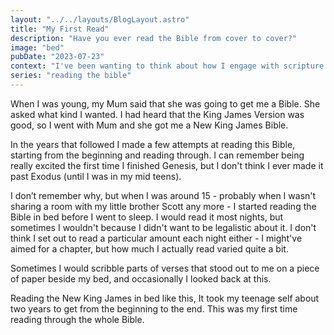 ```yaml
---
layout: "../../layouts/BlogLayout.astro"
title: "My First Read"
description: "Have you ever read the Bible from cover to cover?"
image: "bed"
pubDate: "2023-07-23"
context: "I've been wanting to think about how I engage with scripture. As part of the process I'm looking back at how I've engaged with it in the past."
series: "reading the bible"
---
```


When I was young, my Mum said that she was going to get me a Bible. She asked what kind I wanted. I had heard that the King James Version was good, so I went with Mum and she got me a New King James Bible.

In the years that followed I made a few attempts at reading this Bible, starting from the beginning and reading through. I can remember being really excited the first time I finished Genesis, but I don't think I ever made it past Exodus (until I was in my mid teens).

I don’t remember why, but when I was around 15 - probably when I wasn't sharing a room with my little brother Scott any more - I started reading the Bible in bed before I went to sleep. I would read it most nights, but sometimes I wouldn't because I didn't want to be legalistic about it. I don't think I set out to read a particular amount each night either - I might've aimed for a chapter, but how much I actually read varied quite a bit.

Sometimes I would scribble parts of verses that stood out to me on a piece of paper beside my bed, and occasionally I looked back at this.

Reading the New King James in bed like this, It took my teenage self about two years to get from the beginning to the end. This was my first time reading through the whole Bible.
